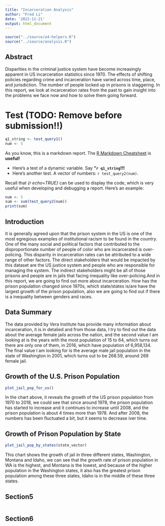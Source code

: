 ```yaml
---
title: "Incarceration Analysis"
author: "Fred Li"
date: '2022-11-21'
output: html_document
---
```


```r
source("../source/a4-helpers.R")
source("../source/analysis.R")
```

## Abstract 
Disparities in the criminal justice system have become increasingly apparent in US incarceration statistics since 1970. The effects of shifting policies regarding crime and incarceration have varied across time, place, and jurisdiction. The number of people locked up in prisons is staggering. In this report, we look at incarceration rates from the past to gain insight into the problems we face now and how to solve them going forward.

# Test (TODO: Remove before submission!!)
```r
q1_string <- test_query1()
num <- 5
```
As you know, this is a markdown report. The [R Markdown Cheatsheet](https://www.rstudio.com/wp-content/uploads/2015/02/rmarkdown-cheatsheet.pdf) is **useful!**

* Here's a test of a dynamic variable. Say **"`r q1_string`!!!** 
* Here's another test. A vector
of numbers: `r test_query2(num)`.

Recall that _{r echo=TRUE}_ can be used to display the code, 
which is very useful when developing and debugging a report. Here's an example: 

```r
num <- 5
sum <- sum(test_query2(num))
print(sum)
```

## Introduction 
It is generally agreed upon that the prison system in the US is one of the most egregious examples of institutional racism to be found in the country. One of the many social and political factors that contributed to the disproportionate number of people of color who are incarcerated is over-policing. This disparity in incarceration rates can be attributed to a wide range of other factors. The direct stakeholders that would be impacted by this dataset are the US justice system and people who are responsible for managing the system. The indirect stakeholders might be all of those prisons and people are in jails that facing inequality like over-policing.And in this report, we are going to find out more about incarceration. How has the prison population changed since 1970s, which state/states is/are have the largest growth of the prison population, also we are going to find out if there is a inequality between genders and races.

## Data Summary 
The data provided by Vera Institute has provide many information about incarceration, it is in detalied and from those data, I try to find out the data about the average female jails across the nation, and the second value I am looking at is the years with the most population of 15 to 64, which turns out there are only one of them, in 2016, which have population of 6,958,134. The final value I am looking for is the average male jail population in the state of Washington in 2001, which turns out to be 268.59, around 269 female jail.

## Growth of the U.S. Prison Population
```r
plot_jail_pop_for_us()
```
In the chart above, it reveals the growth of the US prison population from 1970 to 2018, we could see that since around 1978, the prison population has started to increase and it continues to increase until 2008, and the prison population is about 4 times more than 1978. And after 2008, the numbers has been fluctuated a bit, but it seems to decrease iver time.

## Growth of Prison Population by State
```r
plot_jail_pop_by_states(state_vector)
```
This chart shows the growth of jail in three different states, Washington, Montana and Idaho, we can see that the growth rate of prison population in WA is the highest, and Montana is the lowest, and because of the higher population in the Washington states, it also has the greatest prison population among these three states, Idaho is in the middle of these three states.

## Section5
```r

```


## Section6
```r

```



